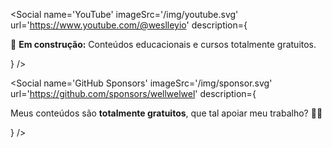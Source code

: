 
<Social
  name='LinkedIn'
  imageSrc='/img/linkedin.svg'
  url='https://www.linkedin.com/in/wellwelwel/'
  description='Dicas de programação, conteúdos mais técnicos e conquistas pra você ficar feliz junto comigo 🎉'
/>

<Social
  name='GitHub'
  imageSrc='/img/github.svg'
  url='https://github.com/wellwelwel'
  description='Aqui você encontra projetos interessantes de verdade.'
/>

<Social
  name='Instagram'
  imageSrc='/img/instagram.svg'
  url='https://www.instagram.com/wellwelwel/'
  description='Um show aqui, um gato ali e do nada, conteúdos sobre programação.'
/>

<Social
  name='YouTube'
  imageSrc='/img/youtube.svg'
  url='https://www.youtube.com/@weslleyio'
  description={
    <p>
      🚧 <strong>Em construção:</strong> Conteúdos educacionais e cursos
      totalmente gratuitos.
    </p>
  }
/>

<Social
  name='GitHub Sponsors'
  imageSrc='/img/sponsor.svg'
  url='https://github.com/sponsors/wellwelwel'
  description={
    <p>
      Meus conteúdos são <strong>totalmente gratuitos</strong>, que tal apoiar
      meu trabalho? 🫶🏻
    </p>
  }
/>
